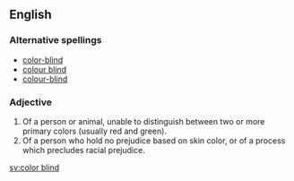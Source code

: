 ==English==

===Alternative spellings===
*[[color-blind]]
*[[colour blind]]
*[[colour-blind]]

===Adjective===
{{en-adj|pos=[[color]] [[blind]]}}

# Of a person or animal, unable to distinguish between two or more primary colors (usually red and green).
# Of a person who hold no prejudice based on skin color, or of a process which precludes racial prejudice.

[[sv:color blind]]